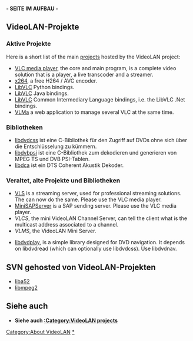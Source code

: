 {{Languages}}
'''- SEITE IM AUFBAU -''' 

== VideoLAN-Projekte ==
=== Aktive Projekte ===

Here is a short list of the main [[VideoLAN projects|projects]] hosted by the VideoLAN project:

* [[VLC media player]], the core and main program, is a complete video solution that is a player, a live transcoder and a streamer.
* [[x264]], a free H264 / AVC encoder.
* [[LibVLC]] Python bindings.
* [[LibVLC]] Java bindings.
* [[LibVLC]] Common Intermediary Language bindings, i.e. the LibVLC .Net bindings.
* [[VLMa]] a web application to manage several VLC at the same time.

===   Bibliotheken ===
* [[libdvdcss]] ist eine C-Bibliothek für den Zugriff auf DVDs ohne sich über die Entschlüsselung zu kümmern. 
* [[Libdvbpsi/de|libdvbpsi]] ist eine C-Bibliothek zum dekodieren und generieren von MPEG TS und DVB PSI-Tablen. 
* [http://en.wikipedia.org/wiki/Libdca libdca] ist ein DTS Coherent Akustik Dekoder.

=== Veraltet, alte Projekte und Bibliotheken ===
* [[VLS]] is a streaming server, used for professional streaming solutions. The {{VLC}} can now do the same. Please use the VLC media player.
* [[MiniSAPServer]] is a SAP sending server. Please use the VLC media player.
* ''VLCS'',  the mini VideoLAN Channel Server, can tell the client what is the multicast address associated to a channel.
* ''VLMS'',  the VideoLAN Mini Server.

* [http://www.videolan.org/developers/libdvdplay.html libdvdplay], is a simple library designed for DVD navigation. It depends on libdvdread (which can optionally use libdvdcss). Use libdvdnav.

== SVN gehosted von VideoLAN-Projekten ==
* [http://liba52.sourceforge.net/ liba52]
* [http://libmpeg2.sourceforge.net/ libmpeg2]

== Siehe auch ==
* '''Siehe auch [[:Category:VideoLAN projects]]'''

[[Category:About VideoLAN]]
[[Category:VideoLAN projects|*]]